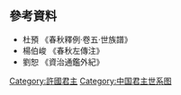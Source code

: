 <center>
{{chart/start}}
{{chart | | | | | Wen | |Wen=1.[[許文叔|許文叔]]}}
{{chart | | | | | |! | | | | |}}
{{chart | | | | | De | |De=[[許德公|許德公]]}}
{{chart | | | | | |! | | | | |}}
{{chart | | | | | Bo | |Bo=[[許伯封|許伯封]]}}
{{chart | | | | | |! | | | | |}}
{{chart | | | | | Xiao | |Xiao=[[許孝公|許孝公]]}}
{{chart | | | | | |! | | | | |}}
{{chart | | | | | Jing | |Jing=[[許靖公|許靖公]]}}
{{chart | | | | | |! | | | | |}}
{{chart | | | | | Kang | |Kang=[[許康公|許康公]]}}
{{chart | | | | | |! | | | | |}}
{{chart | | | | | Wu | |Wu=[[許武公|許武公]]}}
{{chart | | | | | |! | | | | |}}
{{chart | | | | | Wu | |Wu=[[許文公|許文公]]}}
{{chart | |,|-|-|-|+|-|-|-|. |}}
{{chart | Zhg | | Mu | | Si  | |Zhg=11.[[許莊公|許莊公]]<br>?-'''前731年-前712年'''-?|Si=12.[[許桓公|許桓公]]<br>?-'''前711年-前698年'''|Mu=13.[[許穆公|許穆公]]<br>?-'''前697年-前659年'''}}
{{chart | | | | | |! | | | | |}}
{{chart | | | | | Xi | |Xi=14.[[許僖公|許僖公]]<br>?-'''前658年-前621年'''}}
{{chart | | | | | |! | | | | |}}
{{chart | | | | | Zhao | |Zhao=15.[[許昭公|許昭公]]<br>?-'''前620年-前582年'''}}
{{chart | | | | | |! | | | | |}}
{{chart | | | | | Ling | |Ling=16.[[許靈公|許靈公]]<br>?-'''前581年-前547年'''}}
{{chart | | | | | |! | | | | |}}
{{chart | | | | | Dao | |Dao=17.[[許悼公|許悼公]]<br>?-'''前546年-前523年'''}}
{{chart | |,|-|-|-|+|-|-|-|. |}}
{{chart | Zhi | | Si | | Mou | |Zhi=[[世子止|世子止]]|Si=18.[[許男斯|許男斯]]<br>?-'''前522年-前504年'''-?|Mou=□}}
{{chart | | | | | | | | | |! |}}
{{chart | | | | | | | | |  Yuan  | | |Yuan=19.[[許元公|許元公]]<br>?-'''前503年-前482年'''}}
{{chart | | | | | | | | | |! |}}
{{chart | | | | | | | | | Jie  | |Jie=20.[[許男結|許男結]]<br>?-'''前482年-?'''}}
{{chart/end}}
</center>

== 參考資料 ==
*杜預 《春秋釋例·卷五·世族譜》
*楊伯峻 《春秋左傳注》
*劉恕 《資治通鑑外紀》
{{許國君主}}
{{中国君主世系图}} 

<noinclude>
[[Category:許國君主|Category:許國君主]]
[[Category:中国君主世系图|Category:中国君主世系图]]
</noinclude>